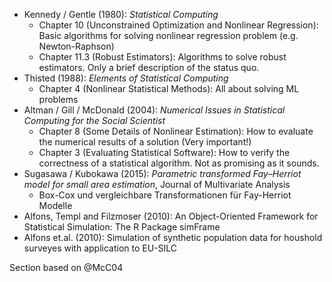 
- Kennedy / Gentle (1980): *Statistical Computing*
    - Chapter 10 (Unconstrained Optimization and Nonlinear Regression):
    Basic algorithms for solving nonlinear regression problem (e.g.
    Newton-Raphson)
    - Chapter 11.3 (Robust Estimators): Algorithms to solve robust
    estimators. Only a brief description of the status quo.

- Thisted (1988): *Elements of Statistical Computing*
    - Chapter 4 (Nonlinear Statistical Methods): All about solving ML
        problems
    
- Altman / Gill / McDonald (2004): *Numerical Issues in Statistical
    Computing for the Social Scientist*
    - Chapter 8 (Some Details of Nonlinear Estimation): How to evaluate the
    numerical results of a solution (Very important!)
    - Chapter 3 (Evaluating Statistical Software): How to verify the
    correctness of a statistical algorithm. Not as promising as it sounds.

- Sugasawa / Kubokawa (2015): *Parametric transformed Fay–Herriot model for
    small area estimation*, Journal of Multivariate Analysis
    - Box-Cox und vergleichbare Transformationen für Fay-Herriot Modelle

- Alfons, Templ and Filzmoser (2010): An Object-Oriented Framework for Statistical Simulation: The R Package simFrame
- Alfons et.al. (2010): Simulation of synthetic population data for houshold surveyes with application to EU-SILC

Section based on @McC04

